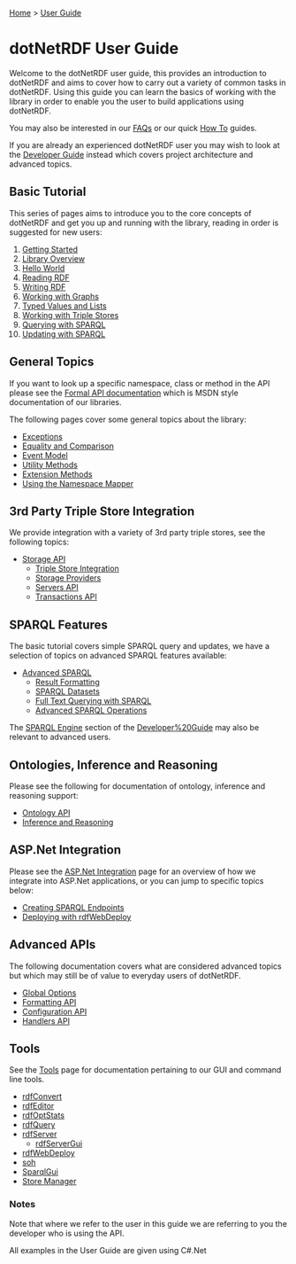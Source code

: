 [[Home]] > [[User Guide]]

= dotNetRDF User Guide =

Welcome to the dotNetRDF user guide, this provides an introduction to dotNetRDF and aims to cover how to carry out a variety of common tasks in dotNetRDF.  Using this guide you can learn the basics of working with the library in order to enable you the user to build applications using dotNetRDF.

You may also be interested in our [[FAQs]] or our quick [[How To]] guides.

If you are already an experienced dotNetRDF user you may wish to look at the [[Developer Guide]] instead which covers project architecture and advanced topics.

== Basic Tutorial ==

This series of pages aims to introduce you to the core concepts of dotNetRDF and get you up and running with the library, reading in order is suggested for new users:

# [[UserGuide/Getting Started|Getting Started]]
# [[UserGuide/Library Overview|Library Overview]]
# [[UserGuide/Hello World|Hello World]]
# [[UserGuide/Reading RDF|Reading RDF]]
# [[UserGuide/Writing RDF|Writing RDF]]
# [[UserGuide/Working with Graphs|Working with Graphs]]
# [[UserGuide/Typed Values and Lists|Typed Values and Lists]]
# [[UserGuide/Working with Triple Stores|Working with Triple Stores]]
# [[UserGuide/Querying with SPARQL|Querying with SPARQL]]
# [[UserGuide/Updating with SPARQL|Updating with SPARQL]]

== General Topics == 

If you want to look up a specific namespace, class or method in the API please see the [[http://www.dotnetrdf.org/api/|Formal API documentation]] which is MSDN style documentation of our libraries.

The following pages cover some general topics about the library:

* [[UserGuide/Exceptions|Exceptions]]
* [[UserGuide/Equality and Comparison|Equality and Comparison]]
* [[UserGuide/Event Model|Event Model]]
* [[UserGuide/Utility Methods|Utility Methods]]
* [[UserGuide/Extension Methods|Extension Methods]]
* [[UserGuide/Using the Namespace Mapper|Using the Namespace Mapper]]

== 3rd Party Triple Store Integration ==

We provide integration with a variety of 3rd party triple stores, see the following topics:

* [[UserGuide/Storage API|Storage API]]
** [[UserGuide/Triple Store Integration|Triple Store Integration]]
** [[UserGuide/Storage/Providers|Storage Providers]]
** [[UserGuide/Storage/Servers|Servers API]]
** [[UserGuide/Storage/Transactions|Transactions API]]

== SPARQL Features ==

The basic tutorial covers simple SPARQL query and updates, we have a selection of topics on advanced SPARQL features available:

* [[UserGuide/Advanced SPARQL|Advanced SPARQL]]
** [[UserGuide/Result Formatting|Result Formatting]]
** [[UserGuide/SPARQL Datasets|SPARQL Datasets]]
** [[UserGuide/Full Text Querying with SPARQL|Full Text Querying with SPARQL]]
** [[UserGuide/Advanced SPARQL Operations|Advanced SPARQL Operations]]

The [[DeveloperGuide/SPARQL%20Engine|SPARQL Engine]] section of the [[Developer%20Guide]] may also be relevant to advanced users.

== Ontologies, Inference and Reasoning ==

Please see the following for documentation of ontology, inference and reasoning support:

* [[UserGuide/Ontology API|Ontology API]]
* [[UserGuide/Inference and Reasoning|Inference and Reasoning]]

== ASP.Net Integration ==

Please see the [[UserGuide/ASP.Net Integration|ASP.Net Integration]] page for an overview of how we integrate into ASP.Net applications, or you can jump to specific topics below:

* [[UserGuide/ASP/Creating SPARQL Endpoints|Creating SPARQL Endpoints]]
* [[UserGuide/ASP/Deploying with rdfWebDeploy|Deploying with rdfWebDeploy]]

== Advanced APIs ==

The following documentation covers what are considered advanced topics but which may still be of value to everyday users of dotNetRDF.

* [[UserGuide/Global Options|Global Options]]
* [[UserGuide/Formatting API|Formatting API]]
* [[UserGuide/Configuration API|Configuration API]]
* [[UserGuide/Handlers API|Handlers API]]

== Tools ==

See the [[UserGuide/Tools|Tools]] page for documentation pertaining to our GUI and command line tools.

* [[UserGuide/Tools/rdfConvert|rdfConvert]] 
* [[UserGuide/Tools/rdfEditor|rdfEditor]] 
* [[UserGuide/Tools/rdfOptStats|rdfOptStats]] 
* [[UserGuide/Tools/rdfQuery|rdfQuery]]
* [[UserGuide/Tools/rdfServer|rdfServer]] 
** [[UserGuide/Tools/rdfServerGui|rdfServerGui]]
* [[UserGuide/Tools/rdfWebDeploy|rdfWebDeploy]] 
* [[UserGuide/Tools/soh|soh]]
* [[UserGuide/Tools/SparqlGui|SparqlGui]]
* [[UserGuide/Tools/Store Manager|Store Manager]]

=== Notes ===

Note that where we refer to the user in this guide we are referring to you the developer who is using the API.

All examples in the User Guide are given using C#.Net